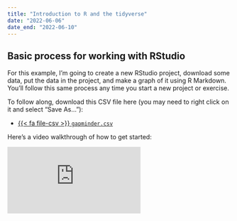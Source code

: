 ```yaml
---
title: "Introduction to R and the tidyverse"
date: "2022-06-06"
date_end: "2022-06-10"
---
```


## Basic process for working with RStudio

For this example, I'm going to create a new RStudio project, download some data, put the data in the project, and make a graph of it using R Markdown. You'll follow this same process any time you start a new project or exercise.

To follow along, download this CSV file here (you may need to right click on it and select "Save As…"):

- [{{< fa file-csv >}} `gapminder.csv`](/files/data/package_data/gapminder.csv)

Here's a video walkthrough of how to get started:

<div class="embed-responsive embed-responsive-16by9">
<iframe class="embed-responsive-item" src="https://www.youtube.com/embed/kXlZbDZpfR0" frameborder="0" allow="accelerometer; autoplay; encrypted-media; gyroscope; picture-in-picture" allowfullscreen></iframe>
</div>
